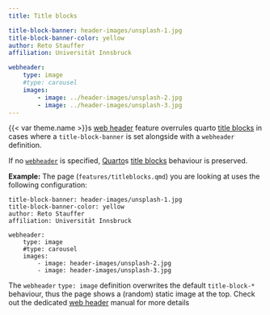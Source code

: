```yaml
---
title: Title blocks

title-block-banner: header-images/unsplash-1.jpg
title-block-banner-color: yellow
author: Reto Stauffer
affiliation: Universität Innsbruck

webheader:
    type: image
    #type: carousel
    images:
        - image: ../header-images/unsplash-2.jpg
        - image: ../header-images/unsplash-3.jpg
---
```



{{< var theme.name >}}s [web header](webheader.qmd) feature overrules
quarto [title blocks](https://quarto.org/docs/authoring/title-blocks.html)
in cases where a `title-block-banner` is set alongside with a `webheader` definition.

If no [`webheader`](webheader.qmd) is specified, [Quarto]({{< var links.quarto >}})s
[title blocks](https://quarto.org/docs/authoring/title-blocks.html) behaviour
is preserved.

**Example:** The page (`features/titleblocks.qmd`) you are looking at uses the following
configuration:

```
title-block-banner: header-images/unsplash-1.jpg
title-block-banner-color: yellow
author: Reto Stauffer
affiliation: Universität Innsbruck

webheader:
    type: image
    #type: carousel
    images:
        - image: header-images/unsplash-2.jpg
        - image: header-images/unsplash-3.jpg
```

The `webheader` `type: image` definition overwrites the default `title-block-*`
behaviour, thus the page shows a (random) static image at the top. Check out
the dedicated [web header](webheader.qmd) manual for more details
